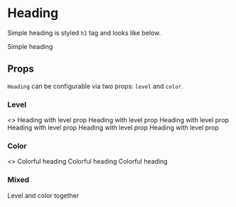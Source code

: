 
<Meta title="Typography/Heading" component={Heading} />

# Heading

Simple heading is styled `h1` tag and looks like below.

<Preview>
  <Story name="simple">
    <Heading>Simple heading</Heading>
  </Story>
</Preview>

## Props

`Heading` can be configurable via two props: `level` and `color`.

### Level

<Preview>
  <Story name="levels">
    <>
    <Heading level="1">Heading with level prop</Heading>
    <Heading level="2">Heading with level prop</Heading>
    <Heading level="3">Heading with level prop</Heading>
    <Heading level="4">Heading with level prop</Heading>
    <Heading level="5">Heading with level prop</Heading>
    <Heading level="6">Heading with level prop</Heading>
    </>
  </Story>
</Preview>

### Color

<Preview>
  <Story name="colors">
    <>
    <Heading color="palevioletred">Colorful heading</Heading>
    <Heading color="#6495ED">Colorful heading</Heading>
    <Heading color="mediumturquoise">Colorful heading</Heading>
    </>
  </Story>
</Preview>

### Mixed

<Preview>
  <Story name="mixed">
    <Heading level='3' color="crimson">Level and color together</Heading>
  </Story>
</Preview>

